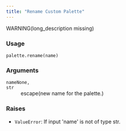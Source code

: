 ```yaml
---
title: "Rename Custom Palette"
---
```


WARNING(long_description missing)

### Usage

<pre><code class='language-python'>palette.rename(name)</code></pre>

### Arguments

<dl class="pyp-list param-list">
  <dt style = "white-space: nowrap; font-family: monospace; vertical-align: top">
   <code id="colorspace.palettes.palette.rename:name">name</code><code class="argument-class">None, str</code>
  </dt>
 <dd>escape(new name for the palette.)</dd>
</dl>

### Raises

<ul class="python-raises">
<li><code class="text-warning">ValueError</code>: If input &#x27;name&#x27; is not of type str.
</ul>


